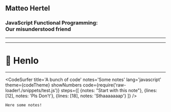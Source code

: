 

<Head>
  <title>JavaScript Functional Programming: Our misunderstood friend</title>
  <meta name='twitter:card' content='summary_large_image' />
  <meta name='twitter:site' content='@MHDev91' />
  <meta name='twitter:title' content='JavaScript Functional Programming: Our misunderstood friend' />
  <meta name='twitter:description' content="Functional Programming in JavaScript, is hard, difficult to understand, and you need a PhD in applied maths to use it in production. In this talk I’ll try to explain why that's not the truth by showing a practical approach to some fundamental FP concepts and how to apply them to your code base today. By the end of the talk you'll hopefully have some understanding on some Functional Programming principles and how to apply them to your code base but most importantly when and how apply those principles" />
  <meta name='twitter:image' content='TODO: Add image' />
</Head>


## Matteo Hertel
### JavaScript Functional Programming:<br /> Our misunderstood friend
---
---
# 👋 Henlo
---

<CodeSurfer
title='A bunch of code'
notes='Some notes'
lang='javascript'
theme={codeTheme}
showNumbers
code={require('raw-loader!./snippets/test.js')}
steps={[
{notes: "Start with this note"},
{lines: [12], notes: 'Pls Don\'t'},
{lines: [18], notes: 'Sthaaaaaaap'}
]}
/>

```notes
Here some notes!
```
